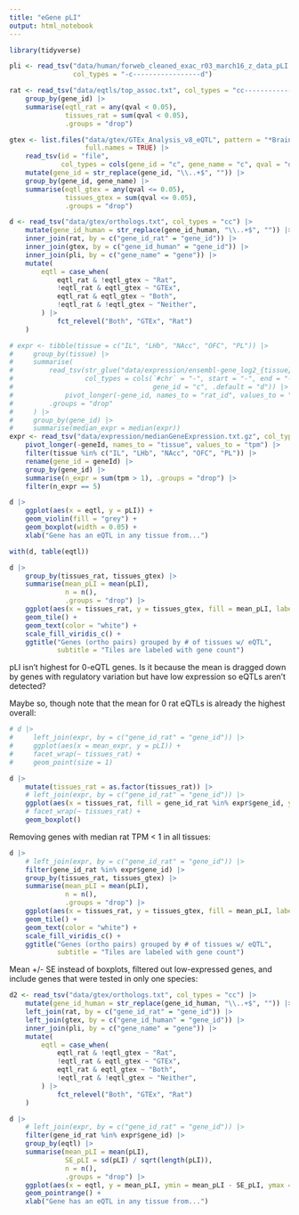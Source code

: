 ```yaml
---
title: "eGene pLI"
output: html_notebook
---
```


```r
library(tidyverse)

pli <- read_tsv("data/human/forweb_cleaned_exac_r03_march16_z_data_pLI.txt.gz",
                col_types = "-c-----------------d")

rat <- read_tsv("data/eqtls/top_assoc.txt", col_types = "cc-------------d--") |>
    group_by(gene_id) |>
    summarise(eqtl_rat = any(qval < 0.05),
              tissues_rat = sum(qval < 0.05),
              .groups = "drop")

gtex <- list.files("data/gtex/GTEx_Analysis_v8_eQTL", pattern = "*Brain_*",
                   full.names = TRUE) |>
    read_tsv(id = "file",
             col_types = cols(gene_id = "c", gene_name = "c", qval = "d", .default = "-")) |>
    mutate(gene_id = str_replace(gene_id, "\\..+$", "")) |>
    group_by(gene_id, gene_name) |>
    summarise(eqtl_gtex = any(qval <= 0.05),
              tissues_gtex = sum(qval <= 0.05),
              .groups = "drop")

d <- read_tsv("data/gtex/orthologs.txt", col_types = "cc") |>
    mutate(gene_id_human = str_replace(gene_id_human, "\\..+$", "")) |>
    inner_join(rat, by = c("gene_id_rat" = "gene_id")) |>
    inner_join(gtex, by = c("gene_id_human" = "gene_id")) |>
    inner_join(pli, by = c("gene_name" = "gene")) |>
    mutate(
        eqtl = case_when(
            eqtl_rat & !eqtl_gtex ~ "Rat",
            !eqtl_rat & eqtl_gtex ~ "GTEx",
            eqtl_rat & eqtl_gtex ~ "Both",
            !eqtl_rat & !eqtl_gtex ~ "Neither",
        ) |>
            fct_relevel("Both", "GTEx", "Rat")
    )

# expr <- tibble(tissue = c("IL", "LHb", "NAcc", "OFC", "PL")) |>
#     group_by(tissue) |>
#     summarise(
#         read_tsv(str_glue("data/expression/ensembl-gene_log2_{tissue}.bed.gz"),
#                  col_types = cols(`#chr` = "-", start = "-", end = "-",
#                                   gene_id = "c", .default = "d")) |>
#             pivot_longer(-gene_id, names_to = "rat_id", values_to = "expr"),
#         .groups = "drop"
#     ) |>
#     group_by(gene_id) |>
#     summarise(median_expr = median(expr))
expr <- read_tsv("data/expression/medianGeneExpression.txt.gz", col_types = "cddddddddd") |>
    pivot_longer(-geneId, names_to = "tissue", values_to = "tpm") |>
    filter(tissue %in% c("IL", "LHb", "NAcc", "OFC", "PL")) |>
    rename(gene_id = geneId) |>
    group_by(gene_id) |>
    summarise(n_expr = sum(tpm > 1), .groups = "drop") |>
    filter(n_expr == 5)
```

```r
d |>
    ggplot(aes(x = eqtl, y = pLI)) +
    geom_violin(fill = "grey") +
    geom_boxplot(width = 0.05) +
    xlab("Gene has an eQTL in any tissue from...")

with(d, table(eqtl))
```

```r
d |>
    group_by(tissues_rat, tissues_gtex) |>
    summarise(mean_pLI = mean(pLI),
              n = n(),
              .groups = "drop") |>
    ggplot(aes(x = tissues_rat, y = tissues_gtex, fill = mean_pLI, label = n)) +
    geom_tile() +
    geom_text(color = "white") +
    scale_fill_viridis_c() +
    ggtitle("Genes (ortho pairs) grouped by # of tissues w/ eQTL",
            subtitle = "Tiles are labeled with gene count")
```

pLI isn't highest for 0-eQTL genes. Is it because the mean is dragged down by genes with regulatory variation but have low expression so eQTLs aren't detected?

Maybe so, though note that the mean for 0 rat eQTLs is already the highest overall:

```r
# d |>
#     left_join(expr, by = c("gene_id_rat" = "gene_id")) |>
#     ggplot(aes(x = mean_expr, y = pLI)) +
#     facet_wrap(~ tissues_rat) +
#     geom_point(size = 1)

d |>
    mutate(tissues_rat = as.factor(tissues_rat)) |>
    # left_join(expr, by = c("gene_id_rat" = "gene_id")) |>
    ggplot(aes(x = tissues_rat, fill = gene_id_rat %in% expr$gene_id, y = pLI)) +
    # facet_wrap(~ tissues_rat) +
    geom_boxplot()
```

Removing genes with median rat TPM < 1 in all tissues:

```r
d |>
    # left_join(expr, by = c("gene_id_rat" = "gene_id")) |>
    filter(gene_id_rat %in% expr$gene_id) |>
    group_by(tissues_rat, tissues_gtex) |>
    summarise(mean_pLI = mean(pLI),
              n = n(),
              .groups = "drop") |>
    ggplot(aes(x = tissues_rat, y = tissues_gtex, fill = mean_pLI, label = n)) +
    geom_tile() +
    geom_text(color = "white") +
    scale_fill_viridis_c() +
    ggtitle("Genes (ortho pairs) grouped by # of tissues w/ eQTL",
            subtitle = "Tiles are labeled with gene count")
```

Mean +/- SE instead of boxplots, filtered out low-expressed genes, and include genes that were tested in only one species:

```r
d2 <- read_tsv("data/gtex/orthologs.txt", col_types = "cc") |>
    mutate(gene_id_human = str_replace(gene_id_human, "\\..+$", "")) |>
    left_join(rat, by = c("gene_id_rat" = "gene_id")) |>
    left_join(gtex, by = c("gene_id_human" = "gene_id")) |>
    inner_join(pli, by = c("gene_name" = "gene")) |>
    mutate(
        eqtl = case_when(
            eqtl_rat & !eqtl_gtex ~ "Rat",
            !eqtl_rat & eqtl_gtex ~ "GTEx",
            eqtl_rat & eqtl_gtex ~ "Both",
            !eqtl_rat & !eqtl_gtex ~ "Neither",
        ) |>
            fct_relevel("Both", "GTEx", "Rat")
    )

d |>
    # left_join(expr, by = c("gene_id_rat" = "gene_id")) |>
    filter(gene_id_rat %in% expr$gene_id) |>
    group_by(eqtl) |>
    summarise(mean_pLI = mean(pLI),
              SE_pLI = sd(pLI) / sqrt(length(pLI)),
              n = n(),
              .groups = "drop") |>
    ggplot(aes(x = eqtl, y = mean_pLI, ymin = mean_pLI - SE_pLI, ymax = mean_pLI + SE_pLI)) +
    geom_pointrange() +
    xlab("Gene has an eQTL in any tissue from...")
```

